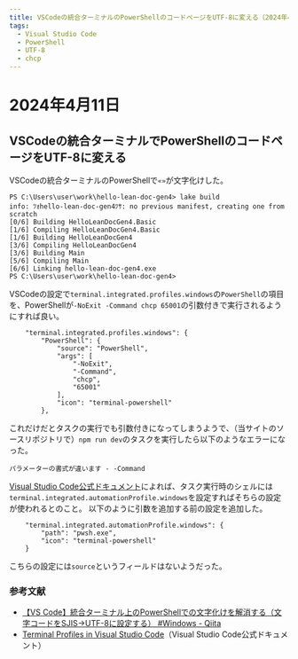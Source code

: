```yaml
---
title: VSCodeの統合ターミナルのPowerShellのコードページをUTF-8に変える（2024年4月11日）
tags:
  - Visual Studio Code
  - PowerShell
  - UTF-8
  - chcp
---
```

# 2024年4月11日
## VSCodeの統合ターミナルでPowerShellのコードページをUTF-8に変える
VSCodeの統合ターミナルのPowerShellで`«»`が文字化けした。
```
PS C:\Users\user\work\hello-lean-doc-gen4> lake build
info: ﾂｫhello-lean-doc-gen4ﾂｻ: no previous manifest, creating one from scratch
[0/6] Building HelloLeanDocGen4.Basic
[1/6] Compiling HelloLeanDocGen4.Basic
[1/6] Building HelloLeanDocGen4
[3/6] Compiling HelloLeanDocGen4
[3/6] Building Main
[5/6] Compiling Main
[6/6] Linking hello-lean-doc-gen4.exe
PS C:\Users\user\work\hello-lean-doc-gen4> 
```
VSCodeの設定で`terminal.integrated.profiles.windows`の`PowerShell`の項目を、PowerShellが`-NoExit -Command chcp 65001`の引数付きで実行されるようにすれば良い。
```
    "terminal.integrated.profiles.windows": {
        "PowerShell": {
            "source": "PowerShell",
            "args": [
                "-NoExit",
                "-Command",
                "chcp",
                "65001"
            ],
            "icon": "terminal-powershell"
        },
```

これだけだとタスクの実行でも引数付きになってしまうようで、（当サイトのソースリポジトリで）`npm run dev`のタスクを実行したら以下のようなエラーになった。
```
パラメーターの書式が違います - -Command
```
[Visual Studio Code公式ドキュメント](https://code.visualstudio.com/docs/terminal/profiles)によれば、タスク実行時のシェルには`terminal.integrated.automationProfile.windows`を設定すればそちらの設定が使われるとのこと。
以下のように引数を追加する前の設定を追加した。
```
    "terminal.integrated.automationProfile.windows": {
        "path": "pwsh.exe",
        "icon": "terminal-powershell"
    }
```
こちらの設定には`source`というフィールドはないようだった。

### 参考文献
- [【VS Code】統合ターミナル上のPowerShellでの文字化けを解消する（文字コードをSJIS→UTF\-8に設定する） \#Windows \- Qiita](https://qiita.com/h53/items/888759fa4a6980e91acb)
- [Terminal Profiles in Visual Studio Code](https://code.visualstudio.com/docs/terminal/profiles)（Visual Studio Code公式ドキュメント）
